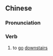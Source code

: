 {{also|下楼}}
==Chinese==
{{zh-forms|s=下楼}}

===Pronunciation===
{{zh-pron
|m=xiàlóu
|h=pfs=hâ-lèu
|mn=hā-lâu
|cat=v
}}

===Verb===
{{zh-verb}}

# to [[go]] [[downstairs]]